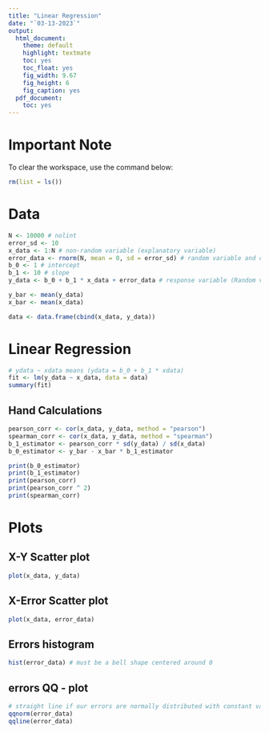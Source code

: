 ```yaml
---
title: "Linear Regression"
date: "`03-13-2023`"
output:
  html_document:
    theme: default
    highlight: textmate
    toc: yes
    toc_float: yes
    fig_width: 9.67
    fig_height: 6
    fig_caption: yes
  pdf_document:
    toc: yes
---
```



# Important Note
To clear the workspace, use the command below:
```r
rm(list = ls())
```

# Data

```r
N <- 10000 # nolint
error_sd <- 10
x_data <- 1:N # non-random variable (explanatory variable)
error_data <- rnorm(N, mean = 0, sd = error_sd) # random variable and constant variance #nolint
b_0 <- 1 # intercept
b_1 <- 10 # slope
y_data <- b_0 + b_1 * x_data + error_data # response variable (Random variable)

y_bar <- mean(y_data)
x_bar <- mean(x_data)

data <- data.frame(cbind(x_data, y_data))
```

# Linear Regression
```r
# ydata ~ xdata means (ydata = b_0 + b_1 * xdata)
fit <- lm(y_data ~ x_data, data = data)
summary(fit)
```

## Hand Calculations

```r
pearson_corr <- cor(x_data, y_data, method = "pearson")
spearman_corr <- cor(x_data, y_data, method = "spearman")
b_1_estimator <- pearson_corr * sd(y_data) / sd(x_data)
b_0_estimator <- y_bar - x_bar * b_1_estimator

print(b_0_estimator)
print(b_1_estimator)
print(pearson_corr)
print(pearson_corr ^ 2)
print(spearman_corr)
```

# Plots

## X-Y Scatter plot
```r
plot(x_data, y_data)
```

## X-Error Scatter plot
```r
plot(x_data, error_data)
```

## Errors histogram

```r
hist(error_data) # must be a bell shape centered around 0
```

## errors QQ - plot
```r
# straight line if our errors are normally distributed with constant variance
qqnorm(error_data)
qqline(error_data)
```